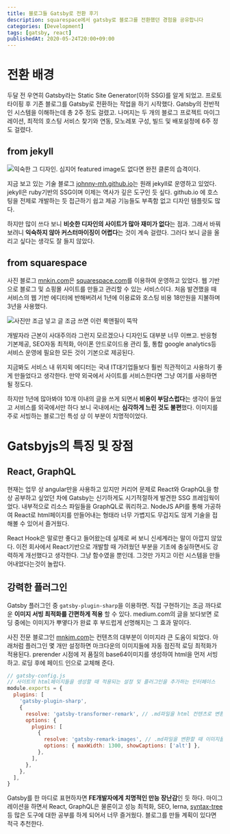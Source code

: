 ```yaml
---
title: 블로그들 Gatsby로 전환 후기
description: squarespace에서 gatsby로 블로그를 전환했던 경험을 공유합니다
categories: [Development]
tags: [gatsby, react]
publishedAt: 2020-05-24T20:00+09:00
---
```


# 전환 배경

두달 전 우연히 Gatsby라는 Static Site Generator(이하 SSG)를 알게 되었고. 프로토타이핑 후 기존 블로그를 Gatsby로 전환하는 작업을 하기 시작했다. Gatsby의 전반적인 시스템을 이해하는데 총 2주 정도 걸렸고. 나머지는 두 개의 블로그 프로젝트 마이그레이션, 최적의 호스팅 서비스 찾기와 연동, 모노레포 구성, 빌드 및 배포설정에 6주 정도 걸렸다.

## from jekyll

![익숙한 그 디자인. 심지어 featured image도 없다면 완전 클론의 습격이다.](#/assets/postImages/20200524/minimal-mistakes.png)

지금 보고 있는 기술 블로그 [johnny-mh.github.io](https://johnny-mh.github.io)는 원래 jekyll로 운영하고 있었다. jekyll은 ruby기반의 SSG이며 이제는 역사가 깊은 도구인 듯 싶다. github.io 에 호스팅을 전제로 개발하는 듯 접근하기 쉽고 제공 기능들도 부족함 없고 디자인 템플릿도 많다.

하지만 많이 쓰다 보니 **비슷한 디자인의 사이트가 많아 재미가 없다**는 점과. 그래서 바꿔보려니 **익숙하지 않아 커스터마이징이 어렵다**는 것이 계속 걸렸다. 그러다 보니 글을 올리고 싶다는 생각도 잘 들지 않았다.

## from squarespace

사진 블로그 [mnkin.com](https://mnkim.com)은 [squarespace.com](https://www.squarespace.com)를 이용하여 운영하고 있었다. 웹 기반으로 블로그 및 쇼핑몰 사이트를 만들고 관리할 수 있는 서비스이다. 처음 발견했을 때 서비스의 웹 기반 에디터에 반해버려서 1년에 이용료와 호스팅 비용 18만원을 지불하며 3년을 사용했다.

![사진만 조금 넣고 글 조금 쓰면 이런 룩앤필이 뚝딱](#/assets/postImages/20200524/squarespace-fillmore.jpg)

개발자라 근본이 사대주의라 그런지 모르겠으나 디자인도 대부분 너무 이쁘고. 반응형 기본제공, SEO자동 최적화, 아이폰 안드로이드용 관리 툴, 통합 google analytics등 서비스 운영에 필요한 모든 것이 기본으로 제공된다.

지금봐도 서비스 내 위지윅 에디터는 국내 IT대기업들보다 훨씬 직관적이고 사용하기 좋게 만들었다고 생각한다. 만약 외국에서 사이트를 서비스한다면 그냥 여기를 사용하면 될 정도다.

하지만 1년에 많아봐야 10개 이내의 글을 쓰게 되면서 **비용이 부담스럽다**는 생각이 들었고 서비스를 외국에서만 하다 보니 국내에서는 **심각하게 느린 것도 불편**했다. 이미지를 주로 서빙하는 블로그인 특성 상 이 부분이 치명적이었다.

# Gatsbyjs의 특징 및 장점

## React, GraphQL

현재는 업무 상 angular만을 사용하고 있지만 커리어 문제로 React와 GraphQL을 항상 공부하고 싶었던 차에 Gatsby는 신기하게도 시기적절하게 발견한 SSG 프레임웍이었다. 내부적으로 리소스 파일들을 GraphQL로 쿼리하고. NodeJS API를 통해 가공하여 React로 html페이지를 만들어내는 형태라 너무 가볍지도 무겁지도 않게 기술을 접해볼 수 있어서 즐거웠다.

React Hook은 말로만 좋다고 들어왔는데 실제로 써 보니 신세계라는 말이 아깝지 않았다. 이전 회사에서 React기반으로 개발할 때 가려웠던 부분을 기초에 충실하면서도 강력하게 개선했다고 생각한다. 그냥 함수였을 뿐인데. 그것만 가지고 이런 시스템을 만들어내었다는것이 놀랍다.

## 강력한 플러그인

Gatsby 플러그인 중 `gatsby-plugin-sharp`을 이용하면. 직접 구현하기는 조금 까다로운 **이미지 서빙 최적화를 간편하게 적용** 할 수 있다. medium.com의 글을 보다보면 로딩 중에는 이미지가 뿌옇다가 완료 후 부드럽게 선명해지는 그 효과 말이다.

사진 전문 블로그인 [mnkim.com](https://mnkim.com)는 컨텐츠의 대부분이 이미지라 큰 도움이 되었다. 아래처럼 플러그인 몇 개만 설정하면 마크다운의 이미지들에 자동 점진적 로딩 최적화가 적용된다. prerender 시점에 저 품질의 base64이미지를 생성하여 html을 먼저 서빙하고. 로딩 후에 페이드 인으로 교체해 준다.

```javascript
// gatsby-config.js
// 사이트의 html페이지들을 생성할 때 적용되는 설정 및 플러그인을 추가하는 인터페이스
module.exports = {
  plugins: [
    'gatsby-plugin-sharp',
    {
      resolve: 'gatsby-transformer-remark', // .md파일을 html 컨텐츠로 변환하는 플러그인
      options: {
        plugins: [
          {
            resolve: 'gatsby-remark-images', // .md파일을 변환할 때 이미지들에 최적화를 적용한다
            options: { maxWidth: 1300, showCaptions: ['alt'] },
          },
        ],
      },
    },
  ],
}
```

Gatsby를 한 마디로 표현하자면 **FE개발자에게 치명적인 만능 장난감**인 듯 하다. 마이그레이션을 하면서 React, GraphQL은 물론이고 성능 최적화, SEO, lerna, [syntax-tree](https://github.com/syntax-tree) 등 많은 도구에 대한 공부를 하게 되어서 너무 즐거웠다. 블로그를 만들 계획이 있다면 적극 추천한다.
